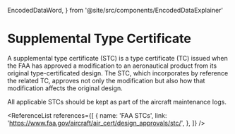   EncodedDataWord,
} from '@site/src/components/EncodedDataExplainer'

# Supplemental Type Certificate

A supplemental type certificate (STC) is a type certificate (TC) issued when the
FAA has approved a modification to an aeronautical product from its original
type-certificated design. The STC, which incorporates by reference the related
TC, approves not only the modification but also how that modification affects
the original design.

All applicable STCs should be kept as part of the aircraft maintenance logs.

<ReferenceList
  references={[
    {
      name: 'FAA STCs',
      link: 'https://www.faa.gov/aircraft/air_cert/design_approvals/stc/',
    },
  ]}
/>
